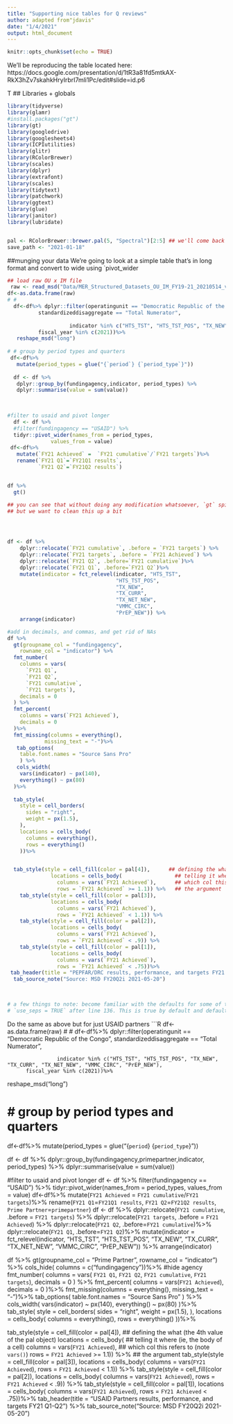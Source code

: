 ```yaml
---
title: "Supporting nice tables for Q reviews"
author: adapted from"jdavis"
date: "1/4/2021"
output: html_document
---
```


```r
knitr::opts_chunk$set(echo = TRUE)
```


We'll be reproducing the table located here:
https://docs.google.com/presentation/d/1tR3a81fd5mtkAX-RkX3hZv7skahkHryIrbrI7mli1Pc/edit#slide=id.p6


T
## Libraries + globals
  
```r
library(tidyverse)
library(glamr)
#install.packages("gt")
library(gt)
library(googledrive)
library(googlesheets4)
library(ICPIutilities)
library(glitr)
library(RColorBrewer)
library(scales)
library(dplyr)
library(extrafont)
library(scales)
library(tidytext)
library(patchwork)
library(ggtext)
library(glue)
library(janitor)
library(lubridate)


pal <- RColorBrewer::brewer.pal(5, "Spectral")[2:5] ## we'll come back to this
save_path <- "2021-01-18"

```
  
##munging your data
  We're going to look at a simple table that's in long format and convert to wide using `pivot_wider
  
```r
## load raw OU x IM file
 raw <- read_msd("Data/MER_Structured_Datasets_OU_IM_FY19-21_20210514_v1_1.txt")
df<-as.data.frame(raw)
# # 
  df<-df%>% dplyr::filter(operatingunit == "Democratic Republic of the Congo",
          standardizeddisaggregate == "Total Numerator",
  
                    indicator %in% c("HTS_TST", "HTS_TST_POS", "TX_NEW", "TX_CURR", "TX_NET_NEW", "VMMC_CIRC", "PrEP_NEW"),
          fiscal_year %in% c(2021))%>% 
   reshape_msd("long") 
   
# # group by period types and quarters
 df<-df%>%
   mutate(period_types = glue("{`period`} {`period_type`}"))
   
  df <- df %>% 
   dplyr::group_by(fundingagency,indicator, period_types) %>% 
   dplyr::summarise(value = sum(value))
 
 

#filter to usaid and pivot longer
  df <- df %>%
  #filter(fundingagency == "USAID") %>% 
  tidyr::pivot_wider(names_from = period_types,
              values_from = value)
 df<-df%>%
   mutate(`FY21 Achieved` =  `FY21 cumulative`/`FY21 targets`)%>%
   rename(`FY21 Q1`=`FY21Q1 results`,
          `FY21 Q2`=`FY21Q2 results`)



```

```r

df %>% 
  gt()

## you can see that without doing any modification whatsoever, `gt` spits out a pretty good table with just the defaults
## but we want to clean this up a bit




df <- df %>%
    dplyr::relocate(`FY21 cumulative`, .before = `FY21 targets`) %>% 
    dplyr::relocate(`FY21 targets`, .before = `FY21 Achieved`) %>%
    dplyr::relocate(`FY21 Q2`, .before=`FY21 cumulative`)%>%
    dplyr::relocate(`FY21 Q1`, .before=`FY21 Q2`)%>%
    mutate(indicator = fct_relevel(indicator, "HTS_TST",
                                   "HTS_TST_POS",
                                   "TX_NEW",
                                   "TX_CURR",
                                   "TX_NET_NEW",
                                   "VMMC_CIRC",
                                   "PrEP_NEW")) %>% 
    arrange(indicator)
```

 


```r
#add in decimals, and commas, and get rid of NAs
df %>% 
  gt(groupname_col = "fundingagency",
    rowname_col = "indicator") %>% 
  fmt_number(
    columns = vars(
      `FY21 Q1`,
      `FY21 Q2`,
      `FY21 cumulative`,
      `FY21 targets`),
    decimals = 0
  ) %>% 
  fmt_percent(
    columns = vars(`FY21 Achieved`),
    decimals = 0
  )%>%
  fmt_missing(columns = everything(),
            missing_text = "-")%>%
   tab_options(
    table.font.names = "Source Sans Pro"
    ) %>% 
   cols_width(
    vars(indicator) ~ px(140),
    everything() ~ px(80)
  )%>%
 
  tab_style(
    style = cell_borders(
      sides = "right",
      weight = px(1.5),
    ),
    locations = cells_body(
      columns = everything(),
      rows = everything()
    ))%>%


  tab_style(style = cell_fill(color = pal[4]),      ## defining the what (the 4th value of the pal object)
              locations = cells_body(                 ## telling it where (ie, the body of a cell)
                columns = vars(`FY21 Achieved`),      ## which col this refers to (note `vars()`)
                rows = `FY21 Achieved` >= 1.1)) %>%   ## the argument
    tab_style(style = cell_fill(color = pal[3]),
              locations = cells_body(
                columns = vars(`FY21 Achieved`),
                rows = `FY21 Achieved` < 1.1)) %>% 
    tab_style(style = cell_fill(color = pal[2]),
              locations = cells_body(
                columns = vars(`FY21 Achieved`),
                rows = `FY21 Achieved` < .9)) %>% 
    tab_style(style = cell_fill(color = pal[1]),
              locations = cells_body(
                columns = vars(`FY21 Achieved`),
                rows = `FY21 Achieved` < .75))%>%
 tab_header(title = "PEPFAR/DRC results, performance, and targets FY21 Q1-Q2") %>% 
  tab_source_note("Source: MSD FY20Q2i 2021-05-20")
  


# a few things to note: become familiar with the defaults for some of these (see help) for ex, we didn't include 
# `use_seps = TRUE` after line 136. This is true by default and defaults to a "," separator, but you can change this

```
Do the same as above but for just USAID partners
```R
df<-as.data.frame(raw)
# # 
  df<-df%>% dplyr::filter(operatingunit == "Democratic Republic of the Congo",
          standardizeddisaggregate == "Total Numerator",
  
                    indicator %in% c("HTS_TST", "HTS_TST_POS", "TX_NEW", "TX_CURR", "TX_NET_NEW", "VMMC_CIRC", "PrEP_NEW"),
          fiscal_year %in% c(2021))%>% 
   reshape_msd("long") 
   
# # group by period types and quarters
 df<-df%>%
   mutate(period_types = glue("{`period`} {`period_type`}"))
   
  df <- df %>% 
   dplyr::group_by(fundingagency,primepartner,indicator, period_types) %>% 
   dplyr::summarise(value = sum(value))
 
 

#filter to usaid and pivot longer
  df <- df %>%
  filter(fundingagency == "USAID") %>% 
  tidyr::pivot_wider(names_from = period_types,
              values_from = value)
 df<-df%>%
   mutate(`FY21 Achieved` =  `FY21 cumulative`/`FY21 targets`)%>%
   rename(`FY21 Q1`=`FY21Q1 results`,
          `FY21 Q2`=`FY21Q2 results`,
          `Prime Partner`=`primepartner`)
df <- df %>%
    dplyr::relocate(`FY21 cumulative`, .before = `FY21 targets`) %>% 
    dplyr::relocate(`FY21 targets`, .before = `FY21 Achieved`) %>%
    dplyr::relocate(`FY21 Q2`, .before=`FY21 cumulative`)%>%
    dplyr::relocate(`FY21 Q1`, .before=`FY21 Q2`)%>%
    mutate(indicator = fct_relevel(indicator, "HTS_TST",
                                   "HTS_TST_POS",
                                   "TX_NEW",
                                   "TX_CURR",
                                   "TX_NET_NEW",
                                   "VMMC_CIRC",
                                   "PrEP_NEW")) %>% 
    arrange(indicator)

df %>% 
  gt(groupname_col = "Prime Partner",
    rowname_col = "indicator") %>% 
   cols_hide(
    columns = c("fundingagency"))%>% #hide agency
  fmt_number(
    columns = vars(
      `FY21 Q1`,
      `FY21 Q2`,
      `FY21 cumulative`,
      `FY21 targets`),
    decimals = 0
  ) %>% 
  fmt_percent(
    columns = vars(`FY21 Achieved`),
    decimals = 0
  )%>%
  fmt_missing(columns = everything(),
            missing_text = "-")%>%
   tab_options(
    table.font.names = "Source Sans Pro"
    ) %>% 
   cols_width(
    vars(indicator) ~ px(140),
    everything() ~ px(80)
  )%>%
  tab_style(
    style = cell_borders(
      sides = "right",
      weight = px(1.5),
    ),
    locations = cells_body(
      columns = everything(),
      rows = everything()
    ))%>%


  tab_style(style = cell_fill(color = pal[4]),      ## defining the what (the 4th value of the pal object)
              locations = cells_body(                 ## telling it where (ie, the body of a cell)
                columns = vars(`FY21 Achieved`),      ## which col this refers to (note `vars()`)
                rows = `FY21 Achieved` >= 1.1)) %>%   ## the argument
    tab_style(style = cell_fill(color = pal[3]),
              locations = cells_body(
                columns = vars(`FY21 Achieved`),
                rows = `FY21 Achieved` < 1.1)) %>% 
    tab_style(style = cell_fill(color = pal[2]),
              locations = cells_body(
                columns = vars(`FY21 Achieved`),
                rows = `FY21 Achieved` < .9)) %>% 
    tab_style(style = cell_fill(color = pal[1]),
              locations = cells_body(
                columns = vars(`FY21 Achieved`),
                rows = `FY21 Achieved` < .75))%>%
 tab_header(title = "USAID Partners results, performance, and targets FY21 Q1-Q2") %>% 
  tab_source_note("Source: MSD FY20Q2i 2021-05-20")
  
